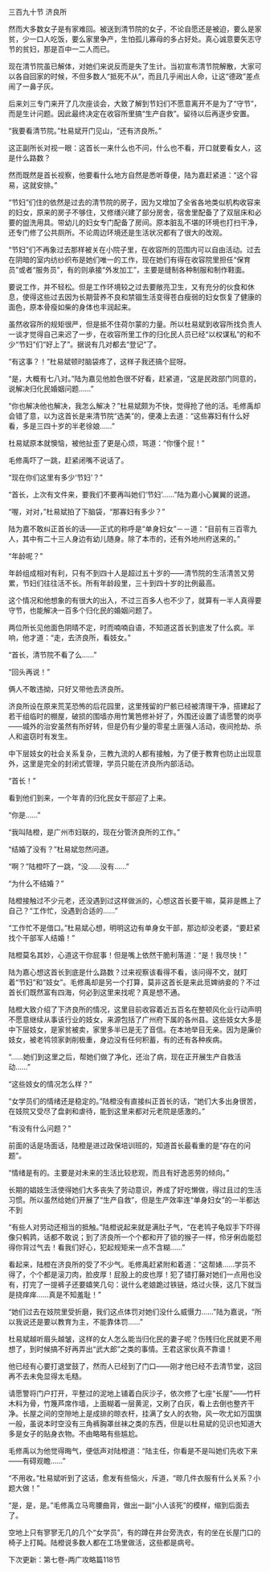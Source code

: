 

三百九十节 济良所

然而大多数女子是有家难回。被送到清节院的女子，不论自愿还是被迫，要么是家贫，少一口人吃饭，要么家里争产，生怕孤儿寡母的多占好处。真心诚意要矢志守节的贫妇，那是百中一二人而已。

现在清节院虽已解体，对她们来说反而是失了生计。当初宣布清节院解散，大家可以各自回家的时候，不但多数人“抵死不从”，而且几乎闹出人命，让这“德政”差点闹了一鼻子灰。

后来刘三专门来开了几次座谈会，大致了解到节妇们不愿意离开不是为了“守节”，而是生计问题。因此最终决定在收容所里搞“生产自救”。留待以后再逐步安置。

“我要看清节院。”杜易斌开门见山，“还有济良所。”

这正副所长对视一眼：这首长一来什么也不问，什么也不看，开口就要看女人，这是什么路数？

然而既然是首长视察，他要看什么地方自然是悉听尊便，陆为嘉赶紧道：“这个容易，这就安排。”

“节妇”们住的依然是过去的清节院的房子，因为又增加了全省各地类似机构收容来的妇女，原来的房子不够住，又修缮兴建了部分房舍，宿舍里配备了了双层床和必要的盥洗用具。带幼儿的妇女专门配备了房间。原本脏乱不堪的环境也打扫干净，还专门修了公共厕所。不论周边环境还是生活状况都有了很大的改观。

“节妇”们不再象过去那样被关在小院子里，在收容所的范围内可以自由活动。过去在阴暗的室内纺纱织布是她们唯一的工作，现在她们有得在收容院里担任“保育员”或者“服务员”，有的则承接“外发加工”，主要是缝制各种制服和制作鞋面。

要说工作，并不轻松。但是工作环境较之过去要敞亮卫生，又有充分的伙食和休息，使得这些过去因为长期营养不良和禁锢生活变得苍白瘦弱的妇女恢复了健康的面色，原本骨瘦如柴的身体也丰润起来。

虽然收容所的规矩很严，但是抵不住荷尔蒙的力量。所以杜易斌到收容所找负责人一谈才觉得自己来迟了一步，在收容所里工作的归化民人员已经“以权谋私”的和不少“节妇”们“好上了”。据说有几对都去“登记”了。

“有这事？！”杜易斌顿时脑袋疼了，这样子我还搞个屁呀。

“是，大概有七八对。”陆为嘉见他脸色很不好看，赶紧道，“这是民政部门同意的，说解决归化民婚姻问题……”

“你也解决他也解决，我怎么解决？”杜易斌颇为不快，觉得抢了他的活。毛修禹却会错了意，以为这首长是来清节院“选美”的，便凑上去道：“这些寡妇有什么好看，多是三四十岁的半老徐娘……”

杜易斌原本就懊恼，被他扯歪了更是心烦，骂道：“你懂个屁！”

毛修禹吓了一跳，赶紧闭嘴不说话了。

“现在你们这里有多少‘节妇’？”

“首长，上次有文件来，要我们不要再叫她们‘节妇’……”陆为嘉小心翼翼的说道。

“喔，对对，”杜易斌拍了下脑袋，“那寡妇有多少？”

陆为嘉不敢纠正首长的话――正式的称呼是“单身妇女”－－道：“目前有三百零九人，其中有二十三人身边有幼儿随身。除了本市的，还有外地州府送来的。”

“年龄呢？”

年龄组成相对有利，只有不到四十人是超过五十岁的――清节院的生活清苦又劳累，节妇们往往活不长。所有年龄段里，三十到四十岁的比例最高。

这个情况和他想象的有很大的出入，不过三百多人也不少了，就算有一半人真得要守节，也能解决一百多个归化民的婚姻问题了。

两位所长见他面色阴晴不定，时而喃喃自语，不知道这首长到底发了什么疯。半响，他才道：“走，去济良所，看妓女。”

“首长，清节院不看了么……”

“回头再说！”

俩人不敢违拗，只好又带他去济良所。

济良所设在原来荒芜恐怖的后花园里，这里残留的尸骸已经被清理干净，搭建起了若干组临时的棚屋，破损的围墙亦用竹篱笆修补好了，外围还设置了请愿警的岗亭――城外的治安虽然有所好转，但是仍有少量的零星土匪强人活动，夜间抢劫、杀人和盗窃时有发生。

中下层妓女的社会关系复杂，三教九流的人都有接触，为了便于教育也防止出现意外，这里是完全的封闭式管理，学员只能在济良所内部活动。

“首长！”

看到他们到来，一个年青的归化民女干部迎了上来。

“你是……”

“我叫陆橙，是广州市妇联的，现在分管济良所的工作。”

“结婚了没有？”杜易斌忽然问道。

“啊？”陆橙吓了一跳，“没……没有……”

“为什么不结婚？”

陆橙接触过不少元老，还没遇到过这样做派的，心想这首长要干嘛，莫非是瞧上了自己？“工作忙，没遇到合适的……”

“工作忙不是借口。”杜易斌心想，明明这边有单身女干部，那边却没老婆，“要赶紧找个干部军人结婚！”

陆橙莫名其妙，心道这干你屁事！但是嘴上依然干脆利落道：“是！我尽快！”

陆为嘉心想这首长到底是什么路数？过来视察该看得不看，该问得不文，就盯着“节妇”和“妓女”。毛修禹却是另一个打算，莫非这首长是来此觅婢纳妾的？不过首长们既然富有四海，何必到这里来找呢？真是想不通。

陆橙大致介绍了下济良所的情况，这里目前收容着近五百名在整顿风化业行动声明不愿意继续从事该行业的妓女，来源包括了广州府下属的各州县。这些妓女大多是中下层妓女，是家贫被卖，家里多半已是无了音信。在本地举目无亲。因为是廉价妓女，被老鸨领家剥削极重，身边没有任何积蓄，有的还有各种疾病。

“……她们到这里之后，帮她们做了净化，还治了病，现在正开展生产自救活动……”

“这些妓女的情况怎么样？”

“女学员们的情绪还是稳定的。”陆橙没有直接纠正首长的话，“她们大多出身很苦，在妓院又受尽了盘剥和虐待，能到这里来都对元老院是感激的。”

“有没有什么问题？”

前面的话是场面话，陆橙是进过政保培训班的，知道首长最看重的是“存在的问题”。

“情绪是有的。主要是对未来的生活比较悲观，而且有好逸恶劳的倾向。”

长期的娼妓生活使得她们大多丧失了劳动意识，养成了好吃懒做，得过且过的生活习惯。所以虽然给她们开展了“生产自救”，但是生产效率连“单身妇女”的一半都达不到

“有些人对劳动还相当的抵触。”陆橙说起来就是满肚子气，“在老鸨子龟奴手下吓得像只鹌鹑，话都不敢说；到了济良所一个个都和开了锁的猴子一样，伶牙俐齿能怼得你背过气去！看我们好心，犯起规矩来一点不含糊……”

看起来，陆橙在济良所的受了不少气。毛修禹赶紧附和着道：“这帮婊……学员不得了，个个都是滚刀肉，脸皮厚！屁股上的皮也厚！犯了错打藤对她们一点用也没有，打完了一提裤子还要嬉笑几句：说什么老娘跪过铁链，烙过火筷，这几下就当是挠痒痒……真是不知羞耻！”

“她们过去在妓院里受折磨，我们这点体罚对她们没什么威慑力……”陆为嘉说，“所以我说还是要以教育为主，不能靠体罚……”

杜易斌越听眉头越皱，这样的女人怎么能当归化民的妻子呢？伤残归化民就更不用想了，到时候搞不好再弄出“武大郎”之类的事情。王君这家伙真不靠谱！

他已经有心要打退堂鼓了，然而人已经到了门口――刚才他已经不去清节堂，这回再不去未免显得太毛糙。

请愿警将门户打开，平整过的泥地上铺着白灰沙子，依次修了七座“长屋”――竹杆木料为骨，竹篾芦席作墙，上面糊着一层黄泥，又刷了白灰，看上去倒也整齐干净。长屋之间的空隙地上是成排的晾衣杆，挂满了女人的衣物，风一吹尤如万国旗一般，虽说本时空没有三角裤胸罩丝袜之类的东西，但是以杜易斌的见识也知道大多是女子的贴身衣物。不由略略有些尴尬。

毛修禹以为他觉得晦气，便低声对陆橙道：“陆主任，你看是不是叫她们先收下来――有碍观瞻……”

“不用收。”杜易斌听到了这话，愈发有些恼火，斥道，“晾几件衣服有什么关系？小题大做！”

“是，是，是。”毛修禹立马弯腰曲背，做出一副“小人该死”的模样，缩到后面去了。

空地上只有寥寥无几的几个“女学员”，有的蹲在井台旁洗衣，有的坐在长屋门口的椅子上打盹。陆橙说多数人都在工场里做活，这些都是病号。

下次更新：第七卷-两广攻略篇118节

